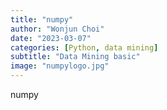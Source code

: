 ```yaml
---
title: "numpy"
author: "Wonjun Choi"
date: "2023-03-07"
categories: [Python, data mining]
subtitle: "Data Mining basic"
image: "numpylogo.jpg"
---
```


numpy